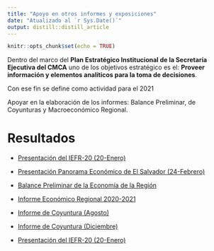 ```yaml
---
title: "Apoyo en otros informes y exposiciones"
date: "Atualizado al `r Sys.Date()`"
output: distill::distill_article
---
```


```r
knitr::opts_chunk$set(echo = TRUE)
```
Dentro del marco del **Plan Estratégico Institucional de la Secretaría Ejecutiva del CMCA**  uno de los objetivos estratégico es el: **Proveer información y elementos analíticos para la toma de decisiones**. 
 
Con ese fin se define como actividad para el 2021  

Apoyar en la elaboración de los informes: Balance Preliminar, de Coyunturas y Macroeconómico Regional.


# Resultados

- [Presentación del IEFR-20 (20-Enero)]()

- [Presentación Panorama Económico de El Salvador (24-Febrero)]()

- [Balance Preliminar de la Economía de la Región](http://www.secmca.org/wp-content/uploads/2021/04/Balance-Preliminar-de-la-Econom%C3%ADa-de-la-Regi%C3%B3n-2020.pdf)

- [Informe Económico Regional 2020-2021](http://www.secmca.org/wp-content/uploads/2021/09/Informe-Econ%C3%B3mico-Regional-2020-2021.pdf)

- [Informe de Coyuntura (Agosto)]()

- [Informe de Coyuntura (Diciembre)]()

- [Presentación del IEFR-20 (20-Enero)]()



